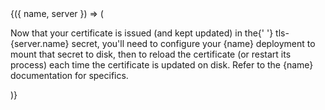 <DocConfig>
  {({ name, server }) => (
    <p>
      Now that your certificate is issued (and kept updated) in the{' '}
      <inlineCode>tls-{server.name}</inlineCode> secret, you'll need to
      configure your {name} deployment to mount that secret to disk, then to
      reload the certificate (or restart its process) each time the certificate
      is updated on disk. Refer to the {name} documentation for specifics.
    </p>
  )}
</DocConfig>
